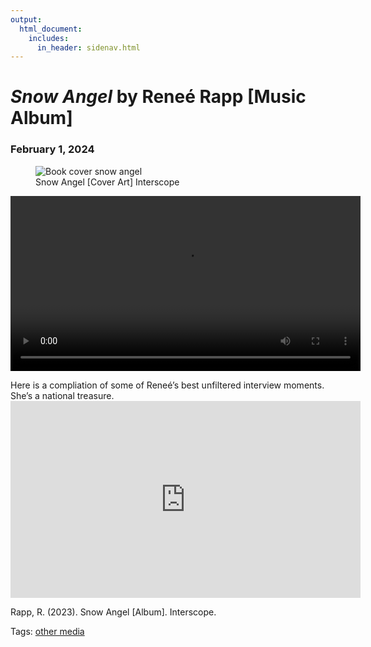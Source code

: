 ```yaml
---
output: 
  html_document:
    includes:
      in_header: sidenav.html
---
```


<!-- Page content -->
<div class="main">
<div class="card">

# <em> Snow Angel </em> by Reneé Rapp [Music Album]
### February 1, 2024 

<figure>
<img sclass="cover" src="./media/cover-snow_angel.png" alt="Book cover snow angel"> 
<figcaption> Snow Angel [Cover Art] Interscope</figcaption>
</figure>

<video width="560" controls>
  <source src="./media/renee.mp4" type="video/mp4">
</video>

Here is a compliation of some of Reneé's best unfiltered interview moments. She's a national treasure.
<iframe width="560" height="315" src="https://www.youtube.com/embed/59qLbIFzFy4?si=C1IeUCqD1fddAVjY" title="YouTube video player" frameborder="0" allow="accelerometer; autoplay; clipboard-write; encrypted-media; gyroscope; picture-in-picture; web-share" allowfullscreen></iframe>

Rapp, R. (2023). Snow Angel [Album]. Interscope.

Tags: <a href="tags-other_media.html">other media</a> 

</div>
</div>
